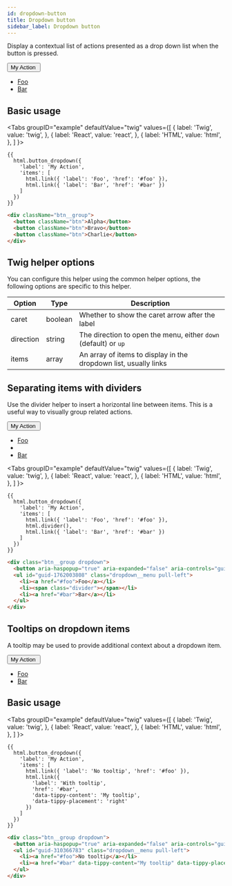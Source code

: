```yaml
---
id: dropdown-button
title: Dropdown button
sidebar_label: Dropdown button
---
```



Display a contextual list of actions presented as a drop down list when the button is pressed.

<div className="d-example">
  <div className="btn__group dropdown">
    <button aria-haspopup="true" aria-expanded="false" aria-controls="guid-1404002197" data-toggle="dropdown" className="btn dropdown__toggle">My Action&nbsp;<span className="caret"></span></button>
    <ul id="guid-1404002197" className="dropdown__menu pull-left">
      <li><a href="#foo">Foo</a></li>
      <li><a href="#bar">Bar</a></li>
    </ul>
  </div>
</div>

## Basic usage

<Tabs
  groupID="example"
  defaultValue="twig"
  values={[
    { label: 'Twig', value: 'twig', },
    { label: 'React', value: 'react', },
    { label: 'HTML', value: 'html', },
  ]
}>
<TabItem value="twig">

```twig
{{
  html.button_dropdown({
    'label': 'My Action',
    'items': [
      html.link({ 'label': 'Foo', 'href': '#foo' }),
      html.link({ 'label': 'Bar', 'href': '#bar' })
    ]
  })
}}
```

</TabItem>
<TabItem value="html">

```html
<div className="btn__group">
  <button className="btn">Alpha</button>
  <button className="btn">Bravo</button>
  <button className="btn">Charlie</button>
</div>
```

</TabItem>
</Tabs>

## Twig helper options

You can configure this helper using the common helper options, the following options are specific to this helper.

| Option | Type | Description |
| ------ | ---- | ----------- |
| caret | boolean | Whether to show the caret arrow after the label |
| direction | string | The direction to open the menu, either `down` (default) or `up` |
| items | array | An array of items to display in the dropdown list, usually links |

## Separating items with dividers

Use the divider helper to insert a horizontal line between items. This is a useful way to visually group related actions.

<div className="d-example">
  <div className="btn__group dropdown">
    <button aria-haspopup="true" aria-expanded="false" aria-controls="guid-1762003808" data-toggle="dropdown" className="btn dropdown__toggle">My Action&nbsp;<span className="caret"></span></button>
    <ul id="guid-1762003808" className="dropdown__menu pull-left">
      <li><a href="#foo">Foo</a></li>
      <li><span className="divider"></span></li>
      <li><a href="#bar">Bar</a></li>
    </ul>
  </div>
</div>

<Tabs
  groupID="example"
  defaultValue="twig"
  values={[
    { label: 'Twig', value: 'twig', },
    { label: 'React', value: 'react', },
    { label: 'HTML', value: 'html', },
  ]
}>
<TabItem value="twig">

```twig
{{
  html.button_dropdown({
    'label': 'My Action',
    'items': [
      html.link({ 'label': 'Foo', 'href': '#foo' }),
      html.divider(),
      html.link({ 'label': 'Bar', 'href': '#bar' })
    ]
  })
}}
```

</TabItem>
<TabItem value="html">

```html
<div class="btn__group dropdown">
  <button aria-haspopup="true" aria-expanded="false" aria-controls="guid-1762003808" data-toggle="dropdown" class="btn dropdown__toggle">My Action&nbsp;<span class="caret"></span></button>
  <ul id="guid-1762003808" class="dropdown__menu pull-left">
    <li><a href="#foo">Foo</a></li>
    <li><span class="divider"></span></li>
    <li><a href="#bar">Bar</a></li>
  </ul>
</div>
```

</TabItem>
</Tabs>

## Tooltips on dropdown items

A tooltip may be used to provide additional context about a dropdown item.

<div className="d-example">
  <div className="btn__group dropdown">
    <button aria-haspopup="true" aria-expanded="false" aria-controls="guid-1404002197" data-toggle="dropdown" className="btn dropdown__toggle">My Action&nbsp;<span className="caret"></span></button>
    <ul id="guid-1404002197" className="dropdown__menu pull-left">
      <li><a href="#foo">Foo</a></li>
      <li><a href="#bar">Bar</a></li>
    </ul>
  </div>
</div>

## Basic usage

<Tabs
  groupID="example"
  defaultValue="twig"
  values={[
    { label: 'Twig', value: 'twig', },
    { label: 'React', value: 'react', },
    { label: 'HTML', value: 'html', },
  ]
}>
<TabItem value="twig">

```twig
{{
  html.button_dropdown({
    'label': 'My Action',
    'items': [
      html.link({ 'label': 'No tooltip', 'href': '#foo' }),
      html.link({
        'label': 'With tooltip',
        'href': '#bar',
        'data-tippy-content': 'My tooltip',
        'data-tippy-placement': 'right'
      })
    ]
  })
}}
```

</TabItem>
<TabItem value="html">

```html
<div class="btn__group dropdown">
  <button aria-haspopup="true" aria-expanded="false" aria-controls="guid-310366783" data-toggle="dropdown" class="btn dropdown__toggle">My Action&nbsp;<span class="caret"></span></button>
  <ul id="guid-310366783" class="dropdown__menu pull-left">
    <li><a href="#foo">No tooltip</a></li>
    <li><a href="#bar" data-tippy-content="My tooltip" data-tippy-placement="right">With tooltip</a></li>
  </ul>
</div>
```

</TabItem>
</Tabs>